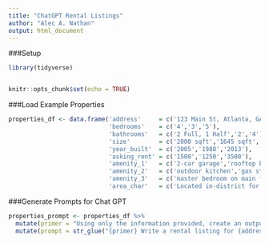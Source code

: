 ---
title: "ChatGPT Rental Listings"
author: "Alec A. Nathan"
output: html_document
---

###Setup
```{r setup, include=FALSE}

library(tidyverse)


knitr::opts_chunk$set(echo = TRUE)
```


###Load Example Properties
```{r}
properties_df <- data.frame('address'     = c('123 Main St, Atlanta, GA 30303','1000 1st Ave, Atlanta, GA 30303','200 2nd St'),
                            'bedrooms'    = c('4','3','5'),
                            'bathrooms'   = c('2 Full, 1 Half','2','4'),
                            'size'        = c('2000 sqft','1645 sqft','3200 sqft'),
                            'year_built'  = c('2005','1988','2013'),
                            'asking_rent' = c('1500','1250','3500'),
                            'amenity_1'   = c('2-car garage','rooftop balcony','newly renovated kitchen'),
                            'amenity_2'   = c('outdoor kitchen','gas stove','steam shower'),
                            'amenity_3'   = c('master bedroom on main floor','two closets in master bedroom','spacious backyard'),
                            'area_char'   = c('Located in-district for the best school in the county','2 blocks from MARTA station','in a gated community'))
```

###Generate Prompts for Chat GPT
```{r}
properties_prompt <- properties_df %>% 
  mutate(primer = "Using only the information provided, create an output with varied sentence structure and syntax.") %>% 
  mutate(prompt = str_glue("{primer} Write a rental listing for {address}. The home has {bedrooms} bedrooms {bathrooms} bathrooms, is {size} and was built in {year_built}. The owner wants {asking_rent} in rent. Highlight {amenity_1}, {amenity_2}, and {amenity_3}. Be sure to note that the home is {area_char}."))
```

